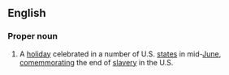 ==English==
===Proper noun===
{{wikipedia}}
{{en-proper noun}}
# {{US}} A [[holiday]] celebrated in a number of U.S. [[state]]s in mid-[[June]], [[comemmorate|comemmorating]] the end of [[slavery]] in the U.S.